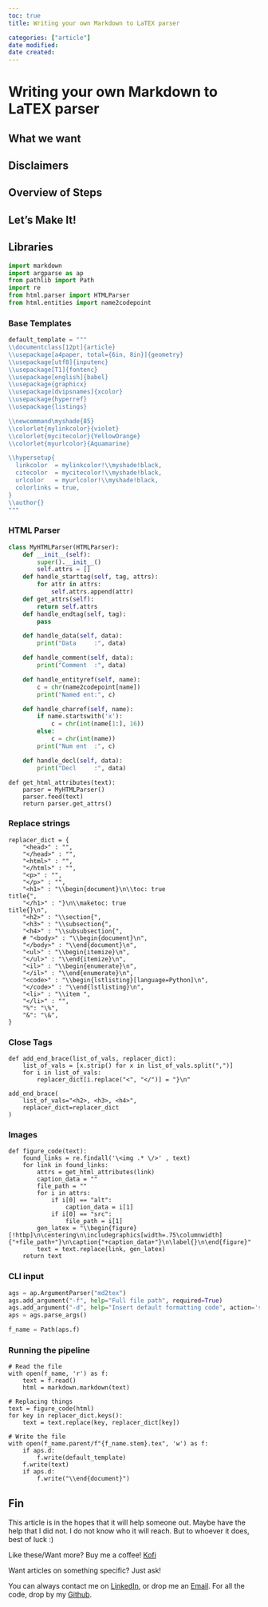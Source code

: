 ```yaml
---
toc: true
title: Writing your own Markdown to LaTEX parser

categories: ["article"]
date modified: 
date created: 
---
```

# Writing your own Markdown to LaTEX parser

## What we want

## Disclaimers

## Overview of Steps


## Let’s Make It!

## Libraries
```python
import markdown
import argparse as ap
from pathlib import Path
import re
from html.parser import HTMLParser
from html.entities import name2codepoint
```

### Base Templates
```python
default_template = """
\\documentclass[12pt]{article}
\\usepackage[a4paper, total={6in, 8in}]{geometry}
\\usepackage[utf8]{inputenc}
\\usepackage[T1]{fontenc}
\\usepackage[english]{babel}
\\usepackage{graphicx}
\\usepackage[dvipsnames]{xcolor}
\\usepackage{hyperref}
\\usepackage{listings}

\\newcommand\myshade{85}
\\colorlet{mylinkcolor}{violet}
\\colorlet{mycitecolor}{YellowOrange}
\\colorlet{myurlcolor}{Aquamarine}

\\hypersetup{
  linkcolor  = mylinkcolor!\\myshade!black,
  citecolor  = mycitecolor!\\myshade!black,
  urlcolor   = myurlcolor!\\myshade!black,
  colorlinks = true,
}
\\author{}
"""
```

### HTML Parser
```python
class MyHTMLParser(HTMLParser):
    def __init__(self):
        super().__init__()
        self.attrs = []
    def handle_starttag(self, tag, attrs):
        for attr in attrs:
            self.attrs.append(attr)
    def get_attrs(self):
        return self.attrs
    def handle_endtag(self, tag):
        pass

    def handle_data(self, data):
        print("Data     :", data)

    def handle_comment(self, data):
        print("Comment  :", data)

    def handle_entityref(self, name):
        c = chr(name2codepoint[name])
        print("Named ent:", c)

    def handle_charref(self, name):
        if name.startswith('x'):
            c = chr(int(name[1:], 16))
        else:
            c = chr(int(name))
        print("Num ent  :", c)

    def handle_decl(self, data):
        print("Decl     :", data)
```

```
def get_html_attributes(text):
    parser = MyHTMLParser()
    parser.feed(text)
    return parser.get_attrs()
```

### Replace strings
```
replacer_dict = {
    "<head>" : "",
    "</head>" : "",
    "<html>" : "",
    "</html>" : "",
    "<p>" : "",
    "</p>" : "",
    "<h1>" : "\\begin{document}\n\\toc: true
title{",
    "</h1>" : "}\n\\maketoc: true
title{}\n",
    "<h2>" : "\\section{",
    "<h3>" : "\\subsection{",
    "<h4>" : "\\subsubsection{",
    # "<body>" : "\\begin{document}\n",
    "</body>" : "\\end{document}\n",
    "<ul>" : "\\begin{itemize}\n",
    "</ul>" : "\\end{itemize}\n",
    "<il>" : "\\begin{enumerate}\n",
    "</il>" : "\\end{enumerate}\n",
    "<code>" : "\\begin{lstlisting}[language=Python]\n",
    "</code>" : "\\end{lstlisting}\n",
    "<li>" : "\\item ",
    "</li>" : "",
    "%": "\%",
    "&": "\&",
}
```

### Close Tags
```
def add_end_brace(list_of_vals, replacer_dict):
    list_of_vals = [x.strip() for x in list_of_vals.split(",")]
    for i in list_of_vals:
        replacer_dict[i.replace("<", "</")] = "}\n"
```

```
add_end_brace(
    list_of_vals="<h2>, <h3>, <h4>", 
    replacer_dict=replacer_dict
)
```

### Images

```
def figure_code(text):
    found_links = re.findall('\<img .* \/>' , text)
    for link in found_links:
        attrs = get_html_attributes(link)
        caption_data = ""
        file_path = ""
        for i in attrs:
            if i[0] == "alt":
                caption_data = i[1]
            if i[0] == "src":
                file_path = i[1]
        gen_latex = "\\begin{figure}[!htbp]\n\centering\n\includegraphics[width=.75\columnwidth]{"+file_path+"}\n\caption{"+caption_data+"}\n\label{}\n\end{figure}"
        text = text.replace(link, gen_latex)
    return text
```

### CLI input
```python
ags = ap.ArgumentParser("md2tex")
ags.add_argument("-f", help="Full file path", required=True)
ags.add_argument("-d", help="Insert default formatting code", action='store_true')
aps = ags.parse_args()

f_name = Path(aps.f)
```

### Running the pipeline

```
# Read the file
with open(f_name, 'r') as f:
    text = f.read()
    html = markdown.markdown(text)

# Replacing things
text = figure_code(html)
for key in replacer_dict.keys():
    text = text.replace(key, replacer_dict[key])

# Write the file
with open(f_name.parent/f"{f_name.stem}.tex", 'w') as f:
    if aps.d:
        f.write(default_template)
    f.write(text)
    if aps.d:
        f.write("\\end{document}")
```


## Fin
This article is in the hopes that it will help someone out. Maybe have the help that I did not. I do not know who it will reach. But to whoever it does, best of luck :)

Like these/Want more? Buy me a coffee! [Kofi](https://ko-fi.com/subhadityamukherjee)

Want articles on something specific? Just ask!

You can always contact me on [LinkedIn](https://www.linkedin.com/in/subhaditya-mukherjee-a36883100), or drop me an [Email](mailto:msubhaditya@gmail.com). For all the code, drop by my [Github](https://github.com/SubhadityaMukherjee/).



